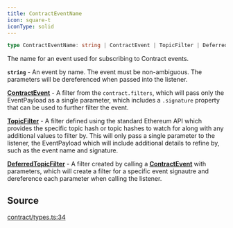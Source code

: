 ```yaml
---
title: ContractEventName
icon: square-t
iconType: solid
---
```


```ts
type ContractEventName: string | ContractEvent | TopicFilter | DeferredTopicFilter;
```

The name for an event used for subscribing to Contract events.

**`string`** - An event by name. The event must be non-ambiguous. The parameters will be dereferenced when passed
into the listener.

[**ContractEvent**](/sdk/content/interfaces/ContractEvent) - A filter from the `contract.filters`, which will pass only the
EventPayload as a single parameter, which includes a `.signature` property that can be used to further filter the
event.

[**TopicFilter**](/sdk/content/type-aliases/TopicFilter) - A filter defined using the standard Ethereum API which provides the specific
topic hash or topic hashes to watch for along with any additional values to filter by. This will only pass a single
parameter to the listener, the EventPayload which will include additional details to refine by, such as the event
name and signature.

[**DeferredTopicFilter**](/sdk/content/interfaces/DeferredTopicFilter) - A filter created by calling a
[**ContractEvent**](/sdk/content/interfaces/ContractEvent) with parameters, which will create a filter for a specific event signautre
and dereference each parameter when calling the listener.

## Source

[contract/types.ts:34](https://github.com/dominant-strategies/quais.js/blob/f2011176222a6c0c5640e35f5ebc39b662373b76/src/contract/types.ts#L34)
